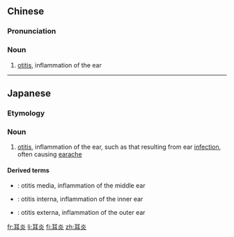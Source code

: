 ==Chinese==
{{zh-forms}}

===Pronunciation===
{{zh-pron
|m=ěryán
|cat=n
}}

===Noun===
{{zh-noun}}

# {{lb|zh|pathology}} [[otitis]], inflammation of the ear

----

==Japanese==
{{ja-kanjitab|じ|えん|yomi=o}}

===Etymology===
{{suffix|耳|炎|t1=ear|t2=-itis|lang=ja|sort=しえん'}}

===Noun===
{{ja-noun|じえん}}

# {{lb|ja|pathology|sort=しえん'}} [[otitis]], inflammation of the ear, such as that resulting from ear [[infection]], often causing [[earache]]

====Derived terms====
* {{ja-r|中耳炎|ちゅうじえん}}: otitis media, inflammation of the middle ear
* {{ja-r|内耳炎|ないじえん}}: otitis interna, inflammation of the inner ear
* {{ja-r|外耳炎|がいじえん}}: otitis externa, inflammation of the outer ear

[[fr:耳炎]]
[[li:耳炎]]
[[fi:耳炎]]
[[zh:耳炎]]